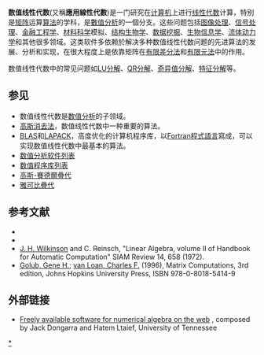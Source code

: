 {{NoteTA
|G1 = Math
}}
'''数值线性代数'''(又稱'''應用線性代數''')是一门研究在[[计算机|计算机]]上进行[[线性代数|线性代数]]计算，特别是[[矩阵|矩阵]]运算[[算法|算法]]的学科，是[[數值分析|數值分析]]的一個分支。这些问题包括[[图像处理|图像处理]]、[[信号处理|信号处理]]、[[金融工程学|金融工程学]]、[[材料科学|材料科学]]模拟、[[结构生物学|结构生物学]]、[[数据挖掘|数据挖掘]]、[[生物信息学|生物信息学]]、[[流体动力学|流体动力学]]和其他很多领域。这类软件多依赖於解决多种数值线性代数问题的先进算法的发展、分析和实现，在很大程度上是依靠矩阵在[[有限差分法|有限差分法]]和[[有限元法|有限元法]]中的作用。

数值线性代数中的常见问题如[[LU分解|LU分解]]、[[QR分解|QR分解]]、[[奇异值分解|奇异值分解]]、[[特征分解|特征分解]]等。

== 参见 ==
*数值线性代数是[[数值分析|数值分析]]的子领域。
*[[高斯消去法|高斯消去法]]，数值线性代数中一种重要的算法。
*[[BLAS|BLAS]]和[[LAPACK|LAPACK]]，高度优化的计算机程序库，以[[Fortran|Fortran]][[程式語言|程式語言]]寫成，可以实现数值线性代数中最基本的算法。
*[[数值分析软件列表|数值分析软件列表]]
*[[数值程序库列表|数值程序库列表]]
*[[高斯-賽德爾疊代|高斯-賽德爾疊代]]
*[[雅可比疊代|雅可比疊代]]

== 参考文献 ==
*{{cite book |last=Leader |first=Jeffery J. | title=Numerical Analysis and Scientific Computation |url=https://archive.org/details/numericalanalysi0000lead |year=2004 |publisher=Addison Wesley |location= |isbn= 0-201-73499-0 }}
* {{Cite book | last1=Bau III | first1=David | last2=Trefethen | first2=Lloyd N. | author2-link=Lloyd Nicholas Trefethen | title=Numerical linear algebra | url=https://archive.org/details/numericallineara0000tref | publisher=Society for Industrial and Applied Mathematics | location=Philadelphia | isbn=978-0-89871-361-9 | year=1997 | postscript=<!--None-->}}
* [[詹姆斯·哈迪·威尔金森|J. H. Wilkinson]] and C. Reinsch, "Linear Algebra, volume II of Handbook for Automatic Computation" SIAM Review 14, 658 (1972).
* [[Gene_H._Golub|Golub, Gene H.]]; [[Charles_F._Van_Loan|van Loan, Charles F.]] (1996), Matrix Computations, 3rd edition, Johns Hopkins University Press, ISBN 978-0-8018-5414-9

==外部链接==
{{Commonscat}}
* [http://www.netlib.org/utk/people/JackDongarra/la-sw.html Freely available software for numerical algebra on the web] {{Wayback|url=http://www.netlib.org/utk/people/JackDongarra/la-sw.html |date=20100830153338 }}, composed by Jack Dongarra and Hatem Ltaief, University of Tennessee

{{math-stub}}
[[Category:数值线性代数|*]]